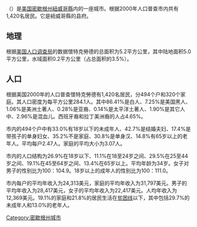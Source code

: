 '''{{lang|zh|懷特克勞德}}'''（{{lang|en|White Cloud}}）是[[美国|美国]][[密歇根州|密歇根州]][[紐威哥縣|紐威哥縣]]内的一座城市。根据2000年人口普查市内共有1,420名居民。它是紐威哥縣的县府。

==地理==
根据[[美国人口调查局|美国人口调查局]]的数据懷特克勞德的总面积为5.2平方公里，其中陆地面积5.0平方公里，水域面积0.2平方公里（占总面积的3.5%）。

==人口==
根据美国2000年的人口普查懷特克勞德有1,420名居民，分494个户和320个家庭。其人口密度为每平方公里284.1人。其中86.41%是白人、7.25%是美国黑人、1.06%是美洲土著人、0.28%是亚裔、0.14%是太平洋土著人、1.90%是其它人中、2.96%是混血儿。西班牙裔和拉丁美洲裔的人占4.65%。

市内的494个户中有33.0%有18岁以下的未成年人、42.7%是结婚夫妇、17.4%是带孩子的单身妇女、35.2%不是家庭、30.8%是单身汉、14.8%有65岁以上的老年人。平均每户2.47人。家庭的平均大小为3.07人。

市内的人口结构为26.9%在18岁以下、11.1%在18至24岁之间、29.5%在25至44岁之间、19.1%在45至64岁之间、13.4%在65岁以上。平均年龄为34岁。女子对男子的性别比为100：104.9。18岁以上的成年人的性别比为100：111.0。

市内每户的平均年收入为24,313美元，家庭的平均年收入为31,797美元。男子的平均年收入为28,417美元，女子的平均年收入为22,417美元。人均年收入为12,369美元。19.1%的家庭和21.8%的居民生活在[[贫困线|贫困线]]以下，其中包括29.7%的未成年人和13.0%的老年人。

{{coord|43|33|01|N|85|46|19|W|type:city_region:US-MI|display=title}}

[[Category:密歇根州城市|Category:密歇根州城市]]